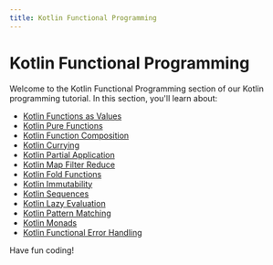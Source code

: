```yaml
---
title: Kotlin Functional Programming
---
```


# Kotlin Functional Programming

Welcome to the Kotlin Functional Programming section of our Kotlin programming tutorial. In this section, you'll learn about:

- [Kotlin Functions as Values](./0-kotlin-functions-as-values.mdx)
- [Kotlin Pure Functions](./1-kotlin-pure-functions.mdx)
- [Kotlin Function Composition](./2-kotlin-function-composition.mdx)
- [Kotlin Currying](./3-kotlin-currying.mdx)
- [Kotlin Partial Application](./4-kotlin-partial-application.mdx)
- [Kotlin Map Filter Reduce](./5-kotlin-map-filter-reduce.mdx)
- [Kotlin Fold Functions](./6-kotlin-fold-functions.mdx)
- [Kotlin Immutability](./7-kotlin-immutability.mdx)
- [Kotlin Sequences](./8-kotlin-sequences.mdx)
- [Kotlin Lazy Evaluation](./9-kotlin-lazy-evaluation.mdx)
- [Kotlin Pattern Matching](./10-kotlin-pattern-matching.mdx)
- [Kotlin Monads](./11-kotlin-monads.mdx)
- [Kotlin Functional Error Handling](./12-kotlin-functional-error-handling.mdx)

Have fun coding!